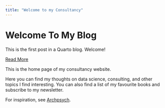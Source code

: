 ```yaml
---
title: "Welcome to my Consultancy"
---
```


```{=html}
<div class="featured-section" style="background-image: url('../images/featured_background.jpg');">
  <div class="featured-content">
    <h1>Welcome To My Blog</h1>
    <p>This is the first post in a Quarto blog. Welcome!</p>
    <a href="posts/welcome/index.qmd">Read More</a>
  </div>
</div>
```

This is the home page of my consultancy website. 

Here you can find my thoughts on data science, consulting, and other topics I find interesting. You can also find a list of my favourite books and subscribe to my newsletter.

For inspiration, see [Archpsych](https://www.archpsych.co.uk/).
